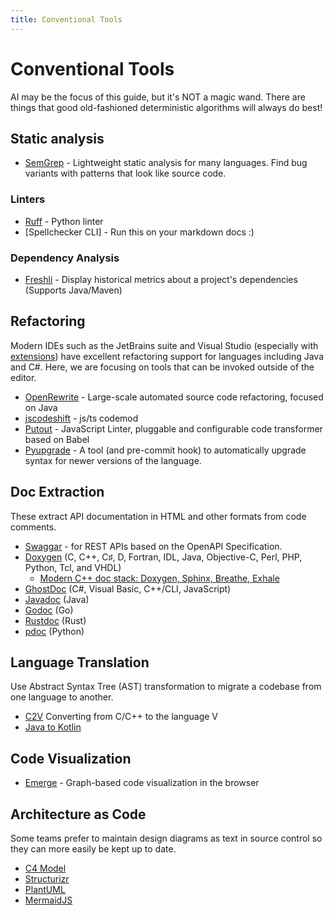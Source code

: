 ```yaml
---
title: Conventional Tools
---
```

# Conventional Tools

AI may be the focus of this guide, but it's NOT a magic wand. There are things that good old-fashioned deterministic algorithms will always do best!

## Static analysis

* [SemGrep](https://semgrep.dev) - Lightweight static analysis for many languages. Find bug variants with patterns that look like source code.
### Linters
* [Ruff](https://blog.jerrycodes.com/ruff-the-python-linter) - Python linter
* [Spellchecker CLI] - Run this on your markdown docs :)
### Dependency Analysis
* [Freshli](https://github.com/corgibytes/freshli-cli) - Display historical metrics about a project's dependencies (Supports Java/Maven)

## Refactoring

Modern IDEs such as the JetBrains suite and Visual Studio (especially with [extensions](https://www.jetbrains.com/resharper-cpp/documentation/resharper_cpp_vs_visual_assist.html)) have excellent refactoring support for languages including Java and C#. Here, we are focusing on tools that can be invoked outside of the editor.

* [OpenRewrite](https://docs.openrewrite.org) - Large-scale automated source code refactoring, focused on Java
* [jscodeshift](https://github.com/facebook/jscodeshift) - js/ts codemod
* [Putout](https://github.com/coderaiser/putout) - JavaScript Linter, pluggable and configurable code transformer based on Babel
* [Pyupgrade](https://github.com/asottile/pyupgrade) - A tool (and pre-commit hook) to automatically upgrade syntax for newer versions of the language.


## Doc Extraction

These extract API documentation in HTML and other formats from code comments.

* [Swaggar](https://swagger.io/docs) - for REST APIs based on the OpenAPI Specification.
* [Doxygen](https://www.doxygen.nl) (C, C++, C♯, D, Fortran, IDL, Java, Objective-C, Perl, PHP, Python, Tcl, and VHDL)
  * [Modern C++ doc stack: Doxygen, Sphinx, Breathe, Exhale](https://itnext.io/daily-bit-e-of-c-modern-documentation-tools-9b96ba283732)
* [GhostDoc](https://submain.com/ghostdoc) (C#, Visual Basic, C++/CLI, JavaScript)
* [Javadoc](oracle.com/technical-resources/articles/java/javadoc-tool.html) (Java)
* [Godoc](https://pkg.go.dev/golang.org/x/tools/cmd/godoc) (Go)
* [Rustdoc](https://doc.rust-lang.org/stable/rustdoc/) (Rust)
* [pdoc](https://pdoc.dev) (Python)

## Language Translation
Use Abstract Syntax Tree (AST) transformation to migrate a codebase from one language to another.

* [C2V](https://github.com/vlang/c2v) Converting from C/C++ to the language V
* [Java to Kotlin](https://developer.android.com/codelabs/java-to-kotlin)

## Code Visualization

* [Emerge](https://github.com/glato/emerge) - Graph-based code visualization in the browser

## Architecture as Code

Some teams prefer to maintain design diagrams as text in source control so they can more easily be kept up to date.

* [C4 Model](https://c4model.com)
* [Structurizr](http://structurizr.com)
* [PlantUML](https://plantuml.com)
* [MermaidJS](https://mermaid.js.org)

